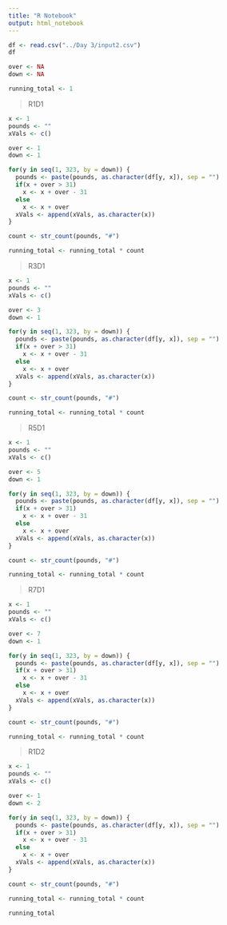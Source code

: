 ```yaml
---
title: "R Notebook"
output: html_notebook
---
```


```r
df <- read.csv("../Day 3/input2.csv")
df
```

```r
over <- NA
down <- NA

running_total <- 1
```


> R1D1

```r
x <- 1
pounds <- ""
xVals <- c()

over <- 1
down <- 1

for(y in seq(1, 323, by = down)) {
  pounds <- paste(pounds, as.character(df[y, x]), sep = "")
  if(x + over > 31)
    x <- x + over - 31
  else
    x <- x + over
  xVals <- append(xVals, as.character(x))
}

count <- str_count(pounds, "#")

running_total <- running_total * count
```

> R3D1

```r
x <- 1
pounds <- ""
xVals <- c()

over <- 3
down <- 1

for(y in seq(1, 323, by = down)) {
  pounds <- paste(pounds, as.character(df[y, x]), sep = "")
  if(x + over > 31)
    x <- x + over - 31
  else
    x <- x + over
  xVals <- append(xVals, as.character(x))
}

count <- str_count(pounds, "#")

running_total <- running_total * count
```

> R5D1

```r
x <- 1
pounds <- ""
xVals <- c()

over <- 5
down <- 1

for(y in seq(1, 323, by = down)) {
  pounds <- paste(pounds, as.character(df[y, x]), sep = "")
  if(x + over > 31)
    x <- x + over - 31
  else
    x <- x + over
  xVals <- append(xVals, as.character(x))
}

count <- str_count(pounds, "#")

running_total <- running_total * count
```

> R7D1

```r
x <- 1
pounds <- ""
xVals <- c()

over <- 7
down <- 1

for(y in seq(1, 323, by = down)) {
  pounds <- paste(pounds, as.character(df[y, x]), sep = "")
  if(x + over > 31)
    x <- x + over - 31
  else
    x <- x + over
  xVals <- append(xVals, as.character(x))
}

count <- str_count(pounds, "#")

running_total <- running_total * count
```

> R1D2

```r
x <- 1
pounds <- ""
xVals <- c()

over <- 1
down <- 2

for(y in seq(1, 323, by = down)) {
  pounds <- paste(pounds, as.character(df[y, x]), sep = "")
  if(x + over > 31)
    x <- x + over - 31
  else
    x <- x + over
  xVals <- append(xVals, as.character(x))
}

count <- str_count(pounds, "#")

running_total <- running_total * count
```

```r
running_total
```

